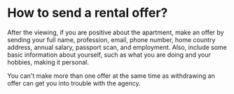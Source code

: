 # How to send a rental offer?

After the viewing, if you are positive about the apartment, make an offer by sending your full name, profession, email, phone number, home country address, annual salary, passport scan, and employment. Also, include some basic information about yourself, such as what you are doing and your hobbies, making it personal. 

<Callout type="warning" emoji="⚠️">
You can't make more than one offer at the same time as withdrawing an offer can get you into trouble with the agency.
